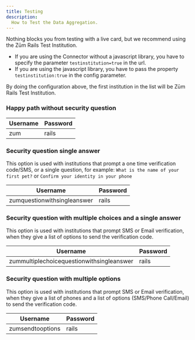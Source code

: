```yaml
---
title: Testing
description:
  How to Test the Data Aggregation.
---
```


Nothing blocks you from testing with a live card, but we recommend using the Zūm Rails Test Institution.

- If you are using the Connector without a javascript library, you have to specify the parameter `testinstitution=true` in the url.
- If you are using the javascript library, you have to pass the property `testinstitution:true` in the config parameter.

By doing the configuration above, the first institution in the list will be Zūm Rails Test Institution.

### Happy path without security question

Username | Password
 ----- | ----
zum | rails

### Security question single answer

This option is used with institutions that prompt a one time verification code/SMS, or a single question, for example: `What is the name of your first pet?` or `Confirm your identity in your phone`

Username | Password
 ----- | ----
zumquestionwithsingleanswer | rails

### Security question with multiple choices and a single answer

This option is used with institutions that prompt SMS or Email verification, when they give a list of options to send the verification code.

Username | Password
 ----- | ----
zummultiplechoicequestionwithsingleanswer | rails

### Security question with multiple options

This option is used with institutions that prompt SMS or Email verification, when they give a list of phones and a list of options (SMS/Phone Call/Email) to send the verification code.

Username | Password
 ----- | ----
zumsendtooptions | rails
